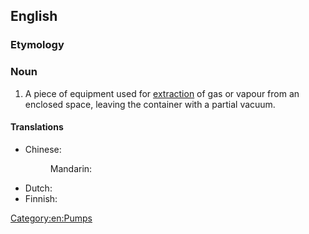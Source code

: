 ==English==
{{wikipedia}}

===Etymology===
{{compound|en|vacuum|pump}}

===Noun===
{{en-noun}}

# A piece of equipment used for [[extraction]] of gas or vapour from an enclosed space, leaving the container with a partial vacuum.<!--reason for not SoP. A water pump pumps water, but a vacuum pump pumps...???-->

====Translations====
{{trans-top|equipment}}
* Chinese:
*: Mandarin: {{t+|cmn|真空泵|tr=zhēnkōngbèng}}
{{trans-mid}}
* Dutch: {{t-needed|nl}}
* Finnish: {{t|fi|tyhjiöpumppu}}
{{trans-bottom}}

[[Category:en:Pumps]]